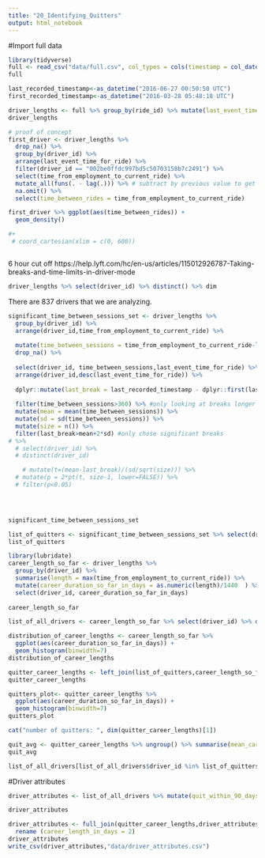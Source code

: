 ```yaml
---
title: "20_Identifying_Quitters"
output: html_notebook
---
```


#Import full data
```r
library(tidyverse)
full <- read_csv("data/full.csv", col_types = cols(timestamp = col_datetime(format = "%Y-%m-%d%.%H:%M:%S%.")))
full
```

```r
last_recorded_timestamp<-as_datetime("2016-06-27 00:50:50 UTC")
first_recorded_timestamp<-as_datetime("2016-03-28 05:48:18 UTC")
```


```r
driver_lengths <- full %>% group_by(ride_id) %>% mutate(last_event_time_for_ride = max(timestamp)) %>% filter(timestamp==last_event_time_for_ride) %>% ungroup() %>% mutate(time_from_employment_to_current_ride = last_event_time_for_ride-driver_onboard_date) %>% select(driver_id, time_from_employment_to_current_ride, ride_id, last_event_time_for_ride = timestamp, event ) 
driver_lengths
```


```r
# proof of concept
first_driver <- driver_lengths %>%
  drop_na() %>% 
  group_by(driver_id) %>% 
  arrange(last_event_time_for_ride) %>% 
  filter(driver_id == "002be0ffdc997bd5c50703158b7c2491") %>% 
  select(time_from_employment_to_current_ride) %>% 
  mutate_all(funs(. - lag(.))) %>% # subtract by previous value to get time between rides
  na.omit() %>% 
  select(time_between_rides = time_from_employment_to_current_ride)

first_driver %>% ggplot(aes(time_between_rides)) +
  geom_density() 

#+
 # coord_cartesian(xlim = c(0, 600)) 



```
6 hour cut off
https://help.lyft.com/hc/en-us/articles/115012926787-Taking-breaks-and-time-limits-in-driver-mode


```r
driver_lengths %>% select(driver_id) %>% distinct() %>% dim
```
There are 837 drivers that we are analyzing.

```r

significant_time_between_sessions_set <- driver_lengths %>%
  group_by(driver_id) %>% 
  arrange(driver_id,time_from_employment_to_current_ride) %>% 
  
  mutate(time_between_sessions = time_from_employment_to_current_ride-lag(time_from_employment_to_current_ride)) %>% 
  drop_na() %>%
  
  select(driver_id, time_between_sessions,last_event_time_for_ride) %>% 
  arrange(driver_id,desc(last_event_time_for_ride)) %>% 
  
  dplyr::mutate(last_break = last_recorded_timestamp - dplyr::first(last_event_time_for_ride)) %>% 
  
  filter(time_between_sessions>360) %>% #only looking at breaks longer than 6 hours
  mutate(mean = mean(time_between_sessions)) %>% 
  mutate(sd = sd(time_between_sessions)) %>% 
  mutate(size = n()) %>%
  filter(last_break>mean+2*sd) #only chose significant breaks
# %>% 
  # select(driver_id) %>% 
  # distinct(driver_id)

    # mutate(t=(mean-last_break)/(sd/sqrt(size))) %>% 
  # mutate(p = 2*pt(t, size-1, lower=FALSE)) %>% 
  # filter(p<0.05)



  
significant_time_between_sessions_set

```

```r
list_of_quitters <- significant_time_between_sessions_set %>% select(driver_id) %>% distinct()
list_of_quitters
```


```r
library(lubridate)
career_length_so_far <- driver_lengths %>% 
  group_by(driver_id) %>% 
  summarise(length = max(time_from_employment_to_current_ride)) %>% 
  mutate(career_duration_so_far_in_days = as.numeric(length)/1440  ) %>% 
  select(driver_id, career_duration_so_far_in_days)
  
career_length_so_far
```

```r
list_of_all_drivers <- career_length_so_far %>% select(driver_id) %>% distinct()
```


```r

distribution_of_career_lengths <- career_length_so_far %>% 
  ggplot(aes(career_duration_so_far_in_days)) +
  geom_histogram(binwidth=7)
distribution_of_career_lengths
```

```r
quitter_career_lengths <- left_join(list_of_quitters,career_length_so_far)
quitter_career_lengths

quitters_plot<- quitter_career_lengths %>% 
  ggplot(aes(career_duration_so_far_in_days)) +
  geom_histogram(binwidth=7)
quitters_plot

cat("number of quitters: ", dim(quitter_career_lengths)[1])
```

```r
quit_avg <- quitter_career_lengths %>% ungroup() %>% summarise(mean_career_length_of_the_quitters = mean(career_duration_so_far_in_days))
quit_avg
```

```r
list_of_all_drivers[list_of_all_drivers$driver_id %in% list_of_quitters$driver_id, ]
```

#Driver attributes

```r
driver_attributes <- list_of_all_drivers %>% mutate(quit_within_90_days = ifelse(driver_id %in% list_of_quitters$driver_id,TRUE,FALSE))
```

```r
driver_attributes

```

```r
driver_attributes <- full_join(quitter_career_lengths,driver_attributes,by="driver_id") %>% 
  rename (career_length_in_days = 2)
driver_attributes
write_csv(driver_attributes,"data/driver_attributes.csv")
```

